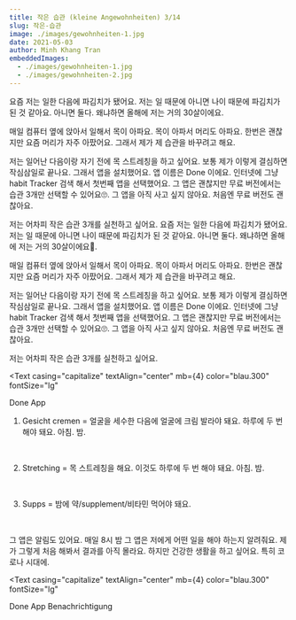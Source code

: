 ```yaml
---
title: 작은 습관 (kleine Angewohnheiten) 3/14
slug: 작은-습관
image: ./images/gewohnheiten-1.jpg
date: 2021-05-03
author: Minh Khang Tran
embeddedImages:
  - ./images/gewohnheiten-1.jpg
  - ./images/gewohnheiten-2.jpg
---
```



요즘 저는 일한 다음에 파김치가 됐어요. 저는 일 때문에 아니면 나이 때문에 파김치가 된 것 같아요. 아니면 둘다. 왜냐하면 올해에 저는 거의 30살이에요. 

매일 컴퓨터 옆에 앉아서 일해서 목이 아파요. 목이 아파서 머리도 아파요. 한번은 괜찮지만 요즘 머리가 자주 아팠어요. 그래서 제가 제 습관을 바꾸려고 해요.

저는 일어난 다음이랑 자기 전에 목 스트레칭을 하고 싶어요. 보통 제가 이렇게 결심하면 작심삼일로 끝나요. 그래서 앱을 설치했어요. 앱 이름은 Done 이에요. 인터넷에 그냥 habit Tracker 검색 해서 첫번째 앱을 선택했어요. 그 앱은 괜찮지만 무료 버전에서는 습관 3개만 선택할 수 있어요🙄. 그 앱을 아직 사고 싶지 않아요. 처음엔 무료 버전도 괜찮아요. 

저는 어차피 작은 습관 3개를 실천하고 싶어요. 요즘 저는 일한 다음에 파김치가 됐어요. 저는 일 때문에 아니면 나이 때문에 파김치가 된 것 같아요. 아니면 둘다. 왜냐하면 올해에 저는 거의 30살이에요🥲. 

매일 컴퓨터 옆에 앉아서 일해서 목이 아파요. 목이 아파서 머리도 아파요. 한번은 괜찮지만 요즘 머리가 자주 아팠어요. 그래서 제가 제 습관을 바꾸려고 해요.

저는 일어난 다음이랑 자기 전에 목 스트레칭을 하고 싶어요. 보통 제가 이렇게 결심하면 작심삼일로 끝나요. 그래서 앱을 설치했어요. 앱 이름은 Done 이에요. 인터넷에 그냥 habit Tracker 검색 해서 첫번째 앱을 선택했어요. 그 앱은 괜찮지만 무료 버전에서는 습관 3개만 선택할 수 있어요🙄. 그 앱을 아직 사고 싶지 않아요. 처음엔 무료 버전도 괜찮아요. 

저는 어차피 작은 습관 3개를 실천하고 싶어요. 


<GatsbyImage
  image={getImage(props.embeddedImages[0])}
  alt="Done App"
  className="post-img"
/>
<Text
  casing="capitalize"
  textAlign="center"
  mb={4}
  color="blau.300"
  fontSize="lg"
>
  Done App
</Text>

1. Gesicht cremen = 얼굴을 세수한 다음에 얼굴에 크림 발라야 돼요. 하루에 두 번 해야 돼요. 아침. 밤. 

​

2. Stretching = 목 스트레칭을 해요. 이것도 하루에 두 번 해야 돼요. 아침. 밤. 

​

3. Supps = 밤에 약/supplement/비타민 먹어야 돼요. 

​

그 앱은 알림도 있어요. 매일 8시 밤 그 앱은 저에게 어떤 일을 해야 하는지 알려줘요. 제가 그렇게 처음 해봐서 결과를 아직 몰라요. 하지만 건강한 생활을 하고 싶어요. 특히 코로나 시대에.

<GatsbyImage
  image={getImage(props.embeddedImages[1])}
  alt="Done App Benachrichtigung"
  className="post-img"
/>
<Text
  casing="capitalize"
  textAlign="center"
  mb={4}
  color="blau.300"
  fontSize="lg"
>
  Done App Benachrichtigung
</Text>